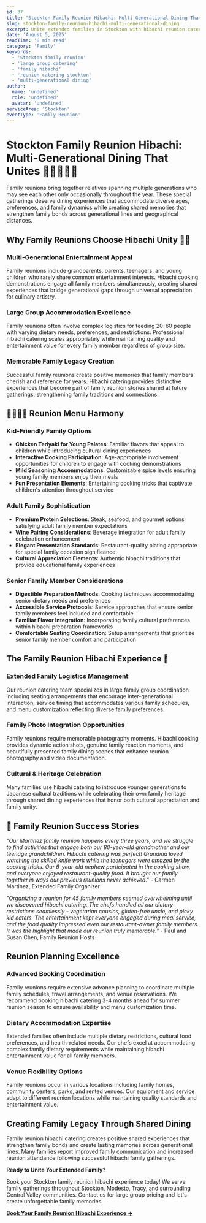 ```yaml
---
id: 37
title: "Stockton Family Reunion Hibachi: Multi-Generational Dining That Unites"
slug: stockton-family-reunion-hibachi-multi-generational-dining
excerpt: Unite extended families in Stockton with hibachi reunion catering. Large group accommodations, multi-generational entertainment, and memorable family experiences.
date: 'August 5, 2025'
readTime: '8 min read'
category: 'Family'
keywords:
  - 'Stockton family reunion'
  - 'large group catering'
  - 'family hibachi'
  - 'reunion catering stockton'
  - 'multi-generational dining'
author:
  name: 'undefined'
  role: 'undefined'
  avatar: 'undefined'
serviceArea: 'Stockton'
eventType: 'Family Reunion'
---
```


# Stockton Family Reunion Hibachi: Multi-Generational Dining That Unites 👨‍👩‍👧‍👦🥩

Family reunions bring together relatives spanning multiple generations who may see each other only occasionally throughout the year. These special gatherings deserve dining experiences that accommodate diverse ages, preferences, and family dynamics while creating shared memories that strengthen family bonds across generational lines and geographical distances.

## Why Family Reunions Choose Hibachi Unity 👵👶

### Multi-Generational Entertainment Appeal

Family reunions include grandparents, parents, teenagers, and young children who rarely share common entertainment interests. Hibachi cooking demonstrations engage all family members simultaneously, creating shared experiences that bridge generational gaps through universal appreciation for culinary artistry.

### Large Group Accommodation Excellence

Family reunions often involve complex logistics for feeding 20-60 people with varying dietary needs, preferences, and restrictions. Professional hibachi catering scales appropriately while maintaining quality and entertainment value for every family member regardless of group size.

### Memorable Family Legacy Creation

Successful family reunions create positive memories that family members cherish and reference for years. Hibachi catering provides distinctive experiences that become part of family reunion stories shared at future gatherings, strengthening family traditions and connections.

## 👨‍👩‍👧‍👦 Reunion Menu Harmony

### Kid-Friendly Family Options

- **Chicken Teriyaki for Young Palates**: Familiar flavors that appeal to children while introducing cultural dining experiences
- **Interactive Cooking Participation**: Age-appropriate involvement opportunities for children to engage with cooking demonstrations
- **Mild Seasoning Accommodations**: Customizable spice levels ensuring young family members enjoy their meals
- **Fun Presentation Elements**: Entertaining cooking tricks that captivate children's attention throughout service

### Adult Family Sophistication

- **Premium Protein Selections**: Steak, seafood, and gourmet options satisfying adult family member expectations
- **Wine Pairing Considerations**: Beverage integration for adult family celebration enhancement
- **Elegant Presentation Standards**: Restaurant-quality plating appropriate for special family occasion significance
- **Cultural Appreciation Elements**: Authentic hibachi traditions that provide educational family experiences

### Senior Family Member Considerations

- **Digestible Preparation Methods**: Cooking techniques accommodating senior dietary needs and preferences
- **Accessible Service Protocols**: Service approaches that ensure senior family members feel included and comfortable
- **Familiar Flavor Integration**: Incorporating family cultural preferences within hibachi preparation frameworks
- **Comfortable Seating Coordination**: Setup arrangements that prioritize senior family member comfort and participation

## The Family Reunion Hibachi Experience 🎪

### Extended Family Logistics Management

Our reunion catering team specializes in large family group coordination including seating arrangements that encourage inter-generational interaction, service timing that accommodates various family schedules, and menu customization reflecting diverse family preferences.

### Family Photo Integration Opportunities

Family reunions require memorable photography moments. Hibachi cooking provides dynamic action shots, genuine family reaction moments, and beautifully presented family dining scenes that enhance reunion photography and video documentation.

### Cultural & Heritage Celebration

Many families use hibachi catering to introduce younger generations to Japanese cultural traditions while celebrating their own family heritage through shared dining experiences that honor both cultural appreciation and family unity.

## 🌟 Family Reunion Success Stories

_"Our Martinez family reunion happens every three years, and we struggle to find activities that engage both our 80-year-old grandmother and our teenage grandchildren. Hibachi catering was perfect! Grandma loved watching the skilled knife work while the teenagers were amazed by the cooking tricks. Our 6-year-old nephew participated in the cooking show, and everyone enjoyed restaurant-quality food. It brought our family together in ways our previous reunions never achieved."_ - Carmen Martinez, Extended Family Organizer

_"Organizing a reunion for 45 family members seemed overwhelming until we discovered hibachi catering. The chefs handled all our dietary restrictions seamlessly - vegetarian cousins, gluten-free uncle, and picky kid eaters. The entertainment kept everyone engaged during meal service, and the food quality impressed even our restaurant-owner family members. It was the highlight that made our reunion truly memorable."_ - Paul and Susan Chen, Family Reunion Hosts

## Reunion Planning Excellence

### Advanced Booking Coordination

Family reunions require extensive advance planning to coordinate multiple family schedules, travel arrangements, and venue reservations. We recommend booking hibachi catering 3-4 months ahead for summer reunion season to ensure availability and menu customization time.

### Dietary Accommodation Expertise

Extended families often include multiple dietary restrictions, cultural food preferences, and health-related needs. Our chefs excel at accommodating complex family dietary requirements while maintaining hibachi entertainment value for all family members.

### Venue Flexibility Options

Family reunions occur in various locations including family homes, community centers, parks, and rented venues. Our equipment and service adapt to different reunion locations while maintaining quality standards and entertainment value.

## Creating Family Legacy Through Shared Dining

Family reunion hibachi catering creates positive shared experiences that strengthen family bonds and create lasting memories across generational lines. Many families report improved family communication and increased reunion attendance following successful hibachi family gatherings.

**Ready to Unite Your Extended Family?**

Book your Stockton family reunion hibachi experience today! We serve family gatherings throughout Stockton, Modesto, Tracy, and surrounding Central Valley communities. Contact us for large group pricing and let's create unforgettable family memories.

[**Book Your Family Reunion Hibachi Experience →**](#contact)